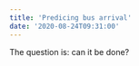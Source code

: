 ```yaml
---
title: 'Predicing bus arrival'
date: '2020-08-24T09:31:00'
---
```


The question is: can it be done?


